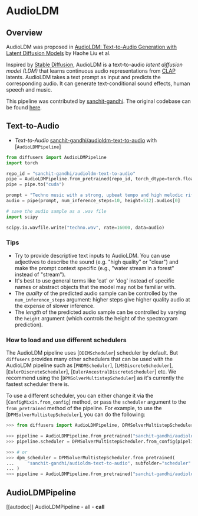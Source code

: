 <!--Copyright 2023 The HuggingFace Team. All rights reserved.

Licensed under the Apache License, Version 2.0 (the "License"); you may not use this file except in compliance with
the License. You may obtain a copy of the License at

http://www.apache.org/licenses/LICENSE-2.0

Unless required by applicable law or agreed to in writing, software distributed under the License is distributed on
an "AS IS" BASIS, WITHOUT WARRANTIES OR CONDITIONS OF ANY KIND, either express or implied. See the License for the
specific language governing permissions and limitations under the License.
-->

# AudioLDM

## Overview

AudioLDM was proposed in [AudioLDM: Text-to-Audio Generation with Latent Diffusion Models](https://arxiv.org/abs/2301.12503) by Haohe Liu et al.

Inspired by [Stable Diffusion](https://huggingface.co/docs/diffusers/api/pipelines/stable_diffusion/overview), AudioLDM
is a text-to-audio _latent diffusion model (LDM)_ that learns continuous audio representations from [CLAP](https://huggingface.co/docs/transformers/main/model_doc/clap)
latents. AudioLDM takes a text prompt as input and predicts the corresponding audio. It can generate text-conditional
sound effects, human speech and music.

This pipeline was contributed by [sanchit-gandhi](https://huggingface.co/sanchit-gandhi). The original codebase can be found [here](https://github.com/haoheliu/AudioLDM).

## Text-to-Audio

- *Text-to-Audio* [sanchit-gandhi/audioldm-text-to-audio](https://huggingface.co/sanchit-gandhi/audioldm-text-to-audio) with [`AudioLDMPipeline`]

```python
from diffusers import AudioLDMPipeline
import torch

repo_id = "sanchit-gandhi/audioldm-text-to-audio"
pipe = AudioLDMPipeline.from_pretrained(repo_id, torch_dtype=torch.float16)
pipe = pipe.to("cuda")

prompt = "Techno music with a strong, upbeat tempo and high melodic riffs"
audio = pipe(prompt, num_inference_steps=10, height=512).audios[0]

# save the audio sample as a .wav file
import scipy

scipy.io.wavfile.write("techno.wav", rate=16000, data=audio)
```

### Tips

* Try to provide descriptive text inputs to AudioLDM. You can use adjectives to describe the sound (e.g. "high quality" or "clear") and make the prompt context specific (e.g., "water stream in a forest" instead of "stream").
* It's best to use general terms like 'cat' or 'dog' instead of specific names or abstract objects that the model may not be familiar with.
* The _quality_ of the predicted audio sample can be controlled by the `num_inference_steps` argument: higher steps give higher quality audio at the expense of slower inference.
* The _length_ of the predicted audio sample can be controlled by varying the `height` argument (which controls the height of the spectrogram prediction).

### How to load and use different schedulers

The AudioLDM pipeline uses [`DDIMScheduler`] scheduler by default. But `diffusers` provides many other schedulers
that can be used with the AudioLDM pipeline such as [`PNDMScheduler`], [`LMSDiscreteScheduler`], [`EulerDiscreteScheduler`], 
[`EulerAncestralDiscreteScheduler`] etc. We recommend using the [`DPMSolverMultistepScheduler`] as it's currently the fastest
scheduler there is.

To use a different scheduler, you can either change it via the [`ConfigMixin.from_config`]
method, or pass the `scheduler` argument to the `from_pretrained` method of the pipeline. For example, to use the
[`DPMSolverMultistepScheduler`], you can do the following:

```python
>>> from diffusers import AudioLDMPipeline, DPMSolverMultistepScheduler

>>> pipeline = AudioLDMPipeline.from_pretrained("sanchit-gandhi/audioldm-text-to-audio")
>>> pipeline.scheduler = DPMSolverMultistepScheduler.from_config(pipeline.scheduler.config)

>>> # or
>>> dpm_scheduler = DPMSolverMultistepScheduler.from_pretrained(
...     "sanchit-gandhi/audioldm-text-to-audio", subfolder="scheduler"
... )
>>> pipeline = AudioLDMPipeline.from_pretrained("sanchit-gandhi/audioldm-text-to-audio", scheduler=dpm_scheduler)
```

## AudioLDMPipeline
[[autodoc]] AudioLDMPipeline
	- all
	- __call__

